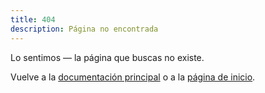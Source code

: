```yaml
---
title: 404
description: Página no encontrada
---
```


Lo sentimos — la página que buscas no existe.

Vuelve a la [documentación principal](/) o a la [página de inicio](/introduccion/bienvenida/).


